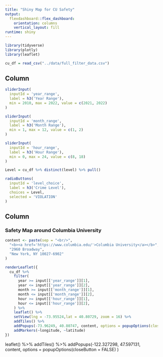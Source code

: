 ```yaml
---
title: "Shiny Map for CU Safety"
output: 
  flexdashboard::flex_dashboard:
    orientation: columns
    vertical_layout: fill
runtime: shiny
---
```


```r
library(tidyverse)
library(plotly)
library(leaflet)

cu_df = read_csv("../data/full_filter_data.csv")
```

Column {.sidebar}
-----------------------------------------------------------------------

```r
sliderInput(
  inputId = 'year_range',
  label = h3('Year Range'),
  min = 2010, max = 2022, value = c(2021, 2022)
)

sliderInput(
  inputId = 'month_range',
  label = h3('Month Range'),
  min = 1, max = 12, value = c(1, 2)
)

sliderInput(
  inputId = 'hour_range',
  label = h3('Hour Range'),
  min = 0, max = 24, value = c(8, 18)
)

Level = cu_df %>% distinct(level) %>% pull()

radioButtons(
  inputId = 'level_choice',
  label = h3('Crime Level'),
  choices = Level,
  selected = 'VIOLATION'
)
```


Column 
-----------------------------------------------------------------------

### Safety Map around Columbia University

```r
content <- paste(sep = "<br/>",
  "<b><a href='https://www.columbia.edu/'>Columbia University</a></b>",
  "2960 Broadway",
  "New York, NY 10027-6902"
)

renderLeaflet({
  cu_df %>% 
    filter(
      year >= input[['year_range']][1],
      year <= input[['year_range']][2],
      month >= input[['month_range']][1],
      month <= input[['month_range']][2],
      hour >= input[['hour_range']][1],
      hour <= input[['hour_range']][2],
    ) %>% 
    leaflet() %>% 
    setView(lng = -73.95524,lat = 40.80729, zoom = 16) %>% 
    addTiles() %>% 
    addPopups(-73.96249, 40.80747, content, options = popupOptions(closeButton = FALSE)) %>% 
    addMarkers(~longitude, ~latitude)
})
```


leaflet() %>% addTiles() %>%
  addPopups(-122.327298, 47.597131, content,
    options = popupOptions(closeButton = FALSE)
  )